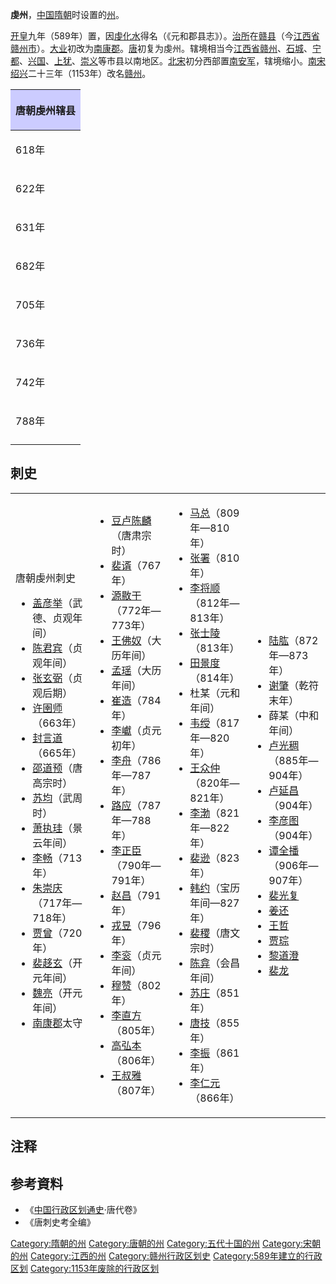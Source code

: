 '''虔州'''，[[中国|中国]][[隋朝|隋朝]]时设置的[[州|州]]。

[[开皇|开皇]]九年（589年）置，因[[虔化水|虔化水]]得名（《元和郡县志》）。[[治所|治所]]在[[赣县|赣县]]（今[[江西省|江西省]][[赣州市|赣州市]]）。[[大业_(年号)|大业]]初改为[[南康郡|南康郡]]。[[唐朝|唐]]初复为虔州。辖境相当今[[江西省|江西省]][[赣州市|赣州]]、[[石城县|石城]]、[[宁都县|宁都]]、[[兴国县|兴国]]、[[上犹县|上犹]]、[[崇义县|崇义]]等市县以南地区。[[北宋|北宋]]初分西部置[[南安军|南安军]]，辖境缩小。[[南宋|南宋]][[紹興_(南宋)|绍兴]]二十三年（1153年）改名[[赣州_(古代)|赣州]]。 
{| align=center class="wikitable" style="width:600px; text-align:center"
|-
!colspan="2" style="background:#ccccff"|'''唐朝虔州辖县'''
|-
|618年||[[赣县|赣县]]、[[虔化县|虔化县]]、[[雩都县|雩都县]]、[[南康县|南康县]]
|-
|622年||[[赣县|赣县]]、[[虔化县|虔化县]]、[[雩都县|雩都县]]<ref>改治今[[江西省|江西省]][[于都县|于都县]][[贡江镇|贡江镇]]东南岸</ref>、[[南康县|南康县]]
|-
|631年||[[赣县|赣县]]、[[虔化县|虔化县]]、[[雩都县|雩都县]]<ref>改治今[[江西省|江西省]][[于都县|于都县]][[贡江镇|贡江镇]]</ref>、[[南康县|南康县]]
|-
|682年||[[赣县|赣县]]、[[虔化县|虔化县]]、[[雩都县|雩都县]]、[[南康县|南康县]]（新设[[南安县|南安县]]<ref>今[[江西省|江西省]][[信丰县|信丰县]][[嘉定镇_(赣州市)|嘉定镇]]</ref>）
|-
|705年||[[赣县|赣县]]、[[虔化县|虔化县]]、[[雩都县|雩都县]]、[[南康县|南康县]]、[[南安县|南安县]]（新设[[大庾县|大庾县]]<ref>今[[江西省|江西省]][[大余县|大余县]][[南安镇|南安镇]]</ref>）
|-
|736年||[[赣县|赣县]]、[[虔化县|虔化县]]、[[雩都县|雩都县]]、[[南康县|南康县]]、[[南安县|南安县]]、[[大庾县|大庾县]]（新设[[长汀县|长汀县]]<ref>今[[福建省|福建省]][[长汀县|长汀县]][[大同镇|大同镇]]师福田村</ref>，改属[[汀州|汀州]]）
|-
|742年||[[赣县|赣县]]、[[虔化县|虔化县]]、[[雩都县|雩都县]]、[[南康县|南康县]]、[[南安县|南安县]]（改为[[信丰县|信丰县]]）、[[大庾县|大庾县]]
|-
|788年||[[赣县|赣县]]、[[虔化县|虔化县]]、[[雩都县|雩都县]]、[[南康县|南康县]]、[[信丰县|信丰县]]、[[大庾县|大庾县]]（新设[[安远县|安远县]]<ref>今[[江西省|江西省]][[安远县|安远县]][[欣山镇|欣山镇]]</ref>）
|-
|}

== 刺史 ==
{|
|valign=top|
;唐朝虔州刺史
*[[盖彦举|盖彦举]]（武德、贞观年间）
*[[陈君宾|陈君宾]]（贞观年间）
*[[张玄弼|张玄弼]]（贞观后期）
*[[许圉师|许圉师]]（663年）
*[[封言道|封言道]]（665年）
*[[邵道预|邵道预]]（唐高宗时）
*[[苏均|苏均]]（武周时）
*[[萧执珪|萧执珪]]（景云年间）
*[[李畅|李畅]]（713年）
*[[朱崇庆|朱崇庆]]（717年—718年）
*[[贾曾|贾曾]]（720年）
*[[裴趍玄|裴趍玄]]（开元年间）
*[[魏亮|魏亮]]（开元年间）
*[[南康郡|南康郡]]太守
|valign=top|
*[[豆卢陈麟|豆卢陈麟]]（唐肃宗时）
*[[裴谞|裴谞]]（767年）
*[[源敭干|源敭干]]（772年—773年）
*[[王佛奴|王佛奴]]（大历年间）
*[[孟瑶|孟瑶]]（大历年间）
*[[崔造|崔造]]（784年）
*[[李巘|李巘]]（贞元初年）
*[[李舟|李舟]]（786年—787年）
*[[路应|路应]]（787年—788年）
*[[李正臣|李正臣]]（790年—791年）
*[[赵昌|赵昌]]（791年）
*[[戎昱|戎昱]]（796年）
*[[李衮|李衮]]（贞元年间）
*[[穆赞|穆赞]]（802年）
*[[李直方|李直方]]（805年）
*[[高弘本|高弘本]]（806年）
*[[王叔雅|王叔雅]]（807年）
|valign=top|
*[[马总|马总]]（809年—810年）
*[[张署|张署]]（810年）
*[[李将顺|李将顺]]（812年—813年）
*[[张士陵|张士陵]]（813年）
*[[田景度|田景度]]（814年）
*杜某（元和年间）
*[[韦绶|韦绶]]（817年—820年）
*[[王众仲|王众仲]]（820年—821年）
*[[李渤|李渤]]（821年—822年）
*[[裴逊|裴逊]]（823年）
*[[韩约|韩约]]（宝历年间—827年）
*[[裴稷|裴稷]]（唐文宗时）
*[[陈弇|陈弇]]（会昌年间）
*[[苏庄|苏庄]]（851年）
*[[唐技|唐技]]（855年）
*[[李振|李振]]（861年）
*[[李仁元|李仁元]]（866年）
|valign=top|
*[[陆肱|陆肱]]（872年—873年）
*[[谢肇|谢肇]]（乾符末年）
*薛某（中和年间）
*[[卢光稠|卢光稠]]（885年—904年）
*[[卢延昌|卢延昌]]（904年）
*[[李彦图|李彦图]]（904年）
*[[谭全播|谭全播]]（906年—907年）
*[[裴光复|裴光复]]
*[[姜还|姜还]]
*[[王哲|王哲]]
*[[贾琮|贾琮]]
*[[黎道澄|黎道澄]]
*[[裴龙|裴龙]]
|}

== 注释 ==
{{reflist}}
== 参考資料 ==
* 《[[中国行政区划通史|中国行政区划通史]]·唐代卷》
* 《唐刺史考全编》
{{隋朝行政區劃|nocat}}
{{唐朝行政区划|nocat}}
{{十國行政区划|nocat}}
{{北宋行政区划|nocat}}

{{DEFAULTSORT:Q}}
[[Category:隋朝的州|Category:隋朝的州]]
[[Category:唐朝的州|Category:唐朝的州]]
[[Category:五代十国的州|Category:五代十国的州]]
[[Category:宋朝的州|Category:宋朝的州]]
[[Category:江西的州|Category:江西的州]]
[[Category:赣州行政区划史|Category:赣州行政区划史]]
[[Category:589年建立的行政区划|Category:589年建立的行政区划]]
[[Category:1153年废除的行政区划|Category:1153年废除的行政区划]]